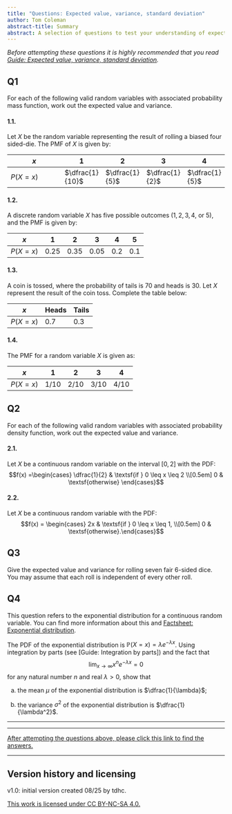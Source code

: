 ```yaml
---
title: "Questions: Expected value, variance, standard deviation"
author: Tom Coleman
abstract-title: Summary
abstract: A selection of questions to test your understanding of expected values, variance, and standard deviation.
---
```


*Before attempting these questions it is highly recommended that you read [Guide: Expected value, variance, standard deviation](../studyguides/expectedvariance.qmd).*

## Q1 {-}

For each of the following valid random variables with associated probability mass function, work out the expected value and variance.

#### 1.1. {-}

Let $X$ be the random variable representing the result of rolling a biased four sided-die. The PMF of $X$ is given by:

| $x$      | $1$               | $2$              | $3$              | $4$              |
|--------|----|----|----|----|
| $P(X=x)$ | $\dfrac{1}{10}$ | $\dfrac{1}{5}$ | $\dfrac{1}{2}$ | $\dfrac{1}{5}$ |


#### 1.2. {-}

A discrete random variable $X$ has five possible outcomes ($1, 2, 3, 4,$ or $5$), and the PMF is given by:

| $x$      | $1$    | $2$    | $3$    | $4$   | $5$   |
|--------|----|----|----|----|----|
| $P(X=x)$ | $0.25$ | $0.35$ | $0.05$ | $0.2$ | $0.1$ |

#### 1.3. {-}

A coin is tossed, where the probability of tails is $70%$ and heads is $30%$. Let $X$ represent the result of the coin toss. Complete the table below:

| $x$      | Heads | Tails |
|--------|----|----|
| $P(X=x)$ |  $0.7$   |  $0.3$     |

#### 1.4. {-}

The PMF for a random variable $X$ is given as:

| $x$      | 1   | 2    | 3    | 4    |
|--------|----|----|----|----|
| $P(X=x)$ | $1/10$ | $2/10$ | $3/10$ | $4/10$ |


## Q2 {-}

For each of the following valid random variables with associated probability density function, work out the expected value and variance.

#### 2.1. {-}

Let $X$ be a continuous random variable on the interval $[0, 2]$ with the PDF: $$f(x) =\begin{cases} \dfrac{1}{2} & \textsf{if } 0 \leq x \leq 2 \\[0.5em] 0 & \textsf{otherwise} \end{cases}$$

#### 2.2. {-}

Let $X$ be a continuous random variable with the PDF:
$$f(x) = \begin{cases} 2x & \textsf{if } 0 \leq x \leq 1, \\[0.5em] 0 & \textsf{otherwise}.\end{cases}$$

## Q3 {-}

Give the expected value and variance for rolling seven fair $6$-sided dice. You may assume that each roll is independent of every other roll. 

## Q4 {-}

This question refers to the exponential distribution for a continuous random variable. You can find more information about this and [Factsheet: Exponential distribution](../factsheets/f-expdist.qmd).

The PDF of the exponential distribution is $\mathbb{P}(X=x)=\lambda e^{-\lambda x}$. Using integration by parts (see [Guide: Integration by parts]) and the fact that $$\lim_{x\to\infty}x^n e^{-\lambda x} = 0$$ for any natural number $n$ and real $\lambda > 0$, show that

(a) the mean $\mu$ of the exponential distribution is $\dfrac{1}{\lambda}$;

(b) the variance $\sigma^2$ of the exponential distribution is $\dfrac{1}{\lambda^2}$.


--- 

---

[After attempting the questions above, please click this link to find the answers.](../answers/as-expectedvariance.qmd)

---

## Version history and licensing {-}

v1.0: initial version created 08/25 by tdhc.

[This work is licensed under CC BY-NC-SA 4.0.](https://creativecommons.org/licenses/by-nc-sa/4.0/?ref=chooser-v1)



